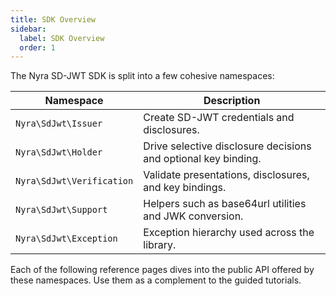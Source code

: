 ```yaml
---
title: SDK Overview
sidebar:
  label: SDK Overview
  order: 1
---
```


The Nyra SD-JWT SDK is split into a few cohesive namespaces:

| Namespace | Description |
| --------- | ----------- |
| `Nyra\SdJwt\Issuer` | Create SD-JWT credentials and disclosures. |
| `Nyra\SdJwt\Holder` | Drive selective disclosure decisions and optional key binding. |
| `Nyra\SdJwt\Verification` | Validate presentations, disclosures, and key bindings. |
| `Nyra\SdJwt\Support` | Helpers such as base64url utilities and JWK conversion. |
| `Nyra\SdJwt\Exception` | Exception hierarchy used across the library. |

Each of the following reference pages dives into the public API offered by these namespaces. Use them as a complement to the guided tutorials.

